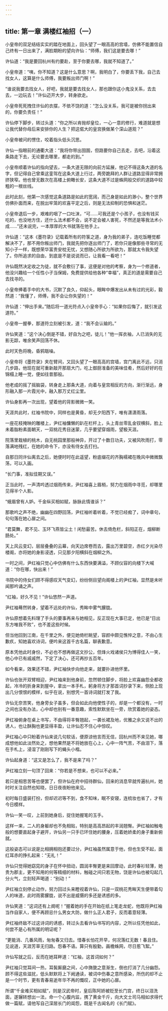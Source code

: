 ```yaml
---
---
---
```

title: 第一章 满楼红袖招（一）
---




小皇帝的双足结结实实的踏在地面上，回头望了一眼高高的宫墙，仿佛不能置信自己终有一日出来了，满脸期盼的望向许仙：“师傅，我们这是要去哪！”

许仙道：“我是要回杭州有约要赴，至于你要去哪，我就不知道了。”

小皇帝道：“咦，你不知道？这是什么意思？啊，我明白了，你要丢下我，自己去找女人，这算是什么师傅，我要叛出师门啊！”

“谁说我要去找女人，好吧，我就是要去找女人，那也跟你这小鬼没关系，去去去，一边玩去！”许仙迈开大步，转身欲走。

小皇帝死死拽住许仙的衣摆，不依不饶的道：“怎么没关系，我可是被你拐出来的，你要负责任！”

许仙停下脚步，转过头道：“你之所以肯抛却皇位，一心一意的修行，难道就是想让我代替你母后来安排你的人生？把这偌大的皇宫换做某个深山道观？”

小皇帝被问的愣住，咬着指头低头沉思。

许仙一指眼前的通衢大道：“我将你带出囹圄，但路要你自己去走，去吧，沿着这条路走下去，无论要去哪里，都走的到。”

小皇帝顺着许仙的指向望去，一条大道无限的向前方延展，他记不得这条大道的名字，但记得自己曾乘这銮驾在这条大道上行过，两旁跪拜的人群让道路显得非常拥挤狭窄。他也曾无数次在高楼上俯瞰长安，这条大道不过是蛛网般交织的道路中较粗的一根丝线。

此时此刻，他第一次感觉这条道路是如此的宽阔，而己身是如此的渺小，整个世界仿佛扑面而来，在脱出牢笼的欢喜平定之后，则是无法抑制的恐惧和迷茫。

小皇帝退后一步，艰难的咽了一口吐沫，“可……可我还是个小孩子，也没有钱买吃的，也没地方住，还什么法术都不会，说不定会被人害死，不然还是等我法术小成……”还未说完，一本厚厚的大书就落在他手上。

许仙道：“这本《墨符录》记载着所有的符箓之道，身为我的弟子，连吃饭睡觉都解决不了，那不用你叛出师门，我就先把你逐出师门了，若你只是像那些寻常的无知小子一样，既想荣华富贵安枕无忧，又想随心所欲为所欲为，那就太令我失望了。你所追求的自由，到底是不是说说而已，让我看一看吧！”

许仙既然决定收之为徒，就不会敷衍了事，这便是对他的考察，身为一个修道者，他没兴趣给一个任性小子当保姆，免费提供给他各种“幸福”，真正的道是需要自己去找寻的。

小皇帝捧着手中的大书，沉默了良久，仰起头，眼眸中爆发出从未有过的光彩，毅然道：“我懂了，师傅，我不会让你失望的！”

许仙道：“伸出手来。”随后将一道光符点入小皇帝手心：“如果你后悔了，就引发这道符。”

小皇帝一握拳，那道符立刻被引发，道：“我不会认输的。”

许仙笑道：“这个决心倒是不错，好自为之吧，徒儿！”他一挥衣袖，人已消失的无影无踪，唯余笑声回荡不休。

此时天色将晚，昏鸦聒噪。

小皇帝将《墨符录》夹在臂间，又回头望了一眼高高的宫墙，宫门离此不远，只消几步路，他现在就可重新敲开那扇大门，吃上御厨准备的美味佳肴，然后好好的在锦榻上睡一觉，便如往昔那般。

他老成的摇了摇脑袋，转身走上那条大道，向着与皇宫相反的方向，渐行渐远，身形融入那一片霞光中，融入那万丈红尘里。

许仙身影再一次出现，望着他的背影微微一笑。

天涯共此时，红袖书院中，同样也是黄昏，却无夕阳西下，唯有潇潇雨落。

一座花枝掩映的雕楼上，尹红袖慵懒的趴在栏杆上，头上青丝零乱金钗横斜，脸上未着脂粉素面朝天，一双桃花秀目迷蒙，几乎要望穿烟雨，望极天涯。

院落里栽植的桃木，自无桃园里那般神异，开过了十数日功夫，又被风吹雨打，零落满地残红，在她的命令下，亦没有侍女去打扫。

自那日同许仙离去之后，她便时时在此遥望，粉底缀花的齐胸襦裙在晚风中微微飘荡，可以入画。

“长门事，准拟佳期又误。”

正当此时，一声清吟透过烟雨传来，尹红袖喜上眉梢，努力在烟雨中寻觅，却哪里见得半个人影。

“蛾眉曾有人妒。千金纵买相如赋，脉脉此情谁诉？”

那歌吟之声不绝，幽幽在四野回荡，尹红袖听着听着，不觉已经痴了，词中章句，句句落在她心扉之间。

“君莫舞，君不见、玉环飞燕皆尘土！闲愁最苦。休去倚危栏，斜阳正在，烟柳断肠处。”

天上风云变幻，层层叠叠的云幕，向天边席卷而去，露出万里碧空，赤红夕光染尽楼阁，亦将她的身影浸透，只见那夕阳横斜在烟柳之外。

一时之间，尹红袖只觉心中仿佛有什么东西快要满溢，不顾仪容的向楼下大喊道：“你在哪，快出来！”

书院中的侍女们顾不得感叹天气变幻，纷纷侧目望向阁楼上的尹红袖，显然是未听闻那吟诵之声。

“红袖，好久不见！”许仙悠然一声道。

尹红袖蓦然转身，望着不远处的许仙，秀眸中雾气朦胧。

许仙原想着先料理了手头的要事再来与她相见，反正现在大事已定，他已是“日出东方唯我不败”，也不差这些时候。

但当他回到江南，在千里之外，便见她倚栏眺望，容颜中颇见憔悴之意，不由心生歉疚，知她喜欢诗词，便吟来这首千古名篇，聊表歉意。

原本凭他此时身份，不必也不想再做这文抄公，但烽火戏诸侯只为博得佳人一笑，他心中已有戚戚然，下定了决心，还可再抄五百年。

如今看来，效果还不错，尹红袖快步向他走来，就要扑进他怀里。

许仙也张开双臂相迎，尹红袖来到他身前，忽然顿住脚步，将脸上欢喜幽怨全都收起，冷冷的折身来到屋中，拿出一本手札，躬身将方才那首词抄录下来，侧脸上现出几分恨恨的模样，似乎在说，别想凭一首诗词就打发了我。

许仙无奈苦笑，他身旁女子虽多，但会如此向他使性子的，却是一个都没有，一时之间也没有办法，心中却也别有一番意趣，索性默默坐在一旁，欣赏着她的姿态。

尹红袖俯身在桌上书写，不由得将丰臀翘起，一袭长裙及地，优雅之余又说不出的诱人，也让酥胸也更显得丰盈，让许仙忍不住心中惊叹。

尹红袖心中只盼着许仙来说几句软话，便原谅他言而无信，回杭州而不来见她，哪成想他如此淡然处之，想他果然是不将她放在心上，心中一阵气苦，不由泪下，落在手札上，浸湿了刚刚写下的蝇头小楷。

许仙起身道：“这又是怎么了，我不是来了吗？”

尹红袖立刻一句顶了回来：“你若是不想来，也可以不必来。”

若只是相思苦等也便罢了，但许仙在府中招待群仙，回来的消息早就传遍杭州，她时时关注自然也知晓，日日夜夜盼他来见。

初时每日盛装打扮，但却迟迟等不到，食不知味，眠不安寝，连梳妆也省了，才有今日模样。

许仙一笑一叹，上前到她身后，捉住她握笔的玉手。

这样一来，二人的身躯却也不免相贴，特别是高高昂起的丰润翘臀。尹红袖如触电般的想要直起身子避开，许仙另一只手已环住她的腰身，压着她娇柔的身子重新俯就。

这般姿态可以说是比相拥相抱还要过分，尹红袖虽然属意于他，但也生受不起，面红耳赤的挣扎起来：“无礼！”

许仙只觉得她窈窕的身子在怀中扭动，圆润丰臀更是来回摩动，此时春衫轻薄，她贵为郡主，更不知用的何等精细的材料，触碰之间只若无物，饶是许仙也被勾起几分火气，立刻轻声喝道：“别动！”

尹红袖立刻停止动作，努力回过头来瞪视着许仙，只是一双桃花秀眸天生便带着勾人的味道，此时雨雾朦胧，说不出是威慑的多还是诱惑的多。

许仙笑道：“这词还有上阕呢！”握着她的手在开始在纸上笔走龙蛇，他既将尹红袖当作自家人，便不再顾忌什么男女大防，做什么正人君子，反而着意轻薄。

尹红袖终敌不过这诗词的诱惑，转过头去看许仙书写的内容，之所以任凭他如此，何尝不是心有所属的明证呢？

“更能消、几番风雨，匆匆春又归去。惜春长怕花开早，何况落红无数！春且住。见说道，天涯芳草无归路。怨春不语。算只有殷勤，画檐蛛网，尽日惹飞絮。”

许仙写就之后，反而在她耳畔道：“红袖，这首词如何？”

尹红袖只觉耳间一热，耳鬓厮磨之间，心中旖旎之意渐生，倒也打消了几分幽怨。顾不得这些滋扰，低头默默将上下阙通读，被词中伤春之意所感染，所伤的却不止是一个时节，更有青春易逝年华不再的慨叹，正中她的心扉。

所谓“千金难买相如赋”，则是汉武帝时，皇后陈阿娇被贬至长门宫，终日以泪洗面，遂辗转想出一法，命一个心腹内监，携了黄金千斤，向大文士司马相如求得代做一篇赋，请他写自己深居长门的闺怨，既是千古闻名的《长门赋》。